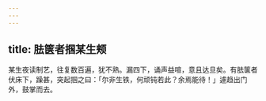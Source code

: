 ```yaml
---
---
---
```

title: 胠箧者掴某生颊
---



某生夜读制艺，往复数百遍，犹不熟。漏四下，诵声益喧，意且达旦矣。有胠箧者伏床下，躁甚，突起掴之曰：「尔非生铁，何顽钝若此？余焉能待！」遽趋出门外，鼓掌而去。